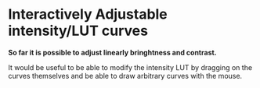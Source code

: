 =  Interactively Adjustable intensity/LUT curves =

'''So far it is possible to adjust linearly bringhtness and contrast.'''

It would be useful to be able to modify the intensity LUT by dragging on the curves themselves and be able to draw arbitrary curves with the mouse. 
